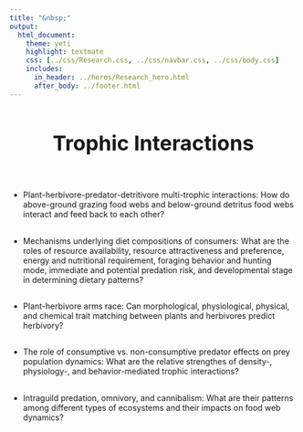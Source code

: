 ```yaml
---
title: "&nbsp;"
output:
  html_document:
    theme: yeti
    highlight: textmate
    css: [../css/Research.css, ../css/navbar.css, ../css/body.css]
    includes:
      in_header: ../heros/Research_hero.html
      after_body: ../footer.html
---
```


<style>
h1 {text-align: center !important; 
   font-weight: bold !important; 
   font-size: 36px !important;
   line-height: 1.5em;}
   
h2 {font-weight: bold !important;} 
   
.External_link{
  border-radius: 5px;
  border: none;
  text-align: center;
  text-decoration: none;
  display: inline-block;
  width: 60px;
}
</style>

# Trophic Interactions

<br>

*	Plant-herbivore-predator-detritivore multi-trophic interactions: How do above-ground grazing food webs and below-ground detritus food webs interact and feed back to each other?

<div style="height: 0.1em;"></div>

*	Mechanisms underlying diet compositions of consumers: What are the roles of resource availability, resource attractiveness and preference, energy and nutritional requirement, foraging behavior and hunting mode, immediate and potential predation risk, and developmental stage in determining dietary patterns?

<div style="height: 0.1em;"></div>

*	Plant-herbivore arms race: Can morphological, physiological, physical, and chemical trait matching between plants and herbivores predict herbivory?

<div style="height: 0.1em;"></div>

*	The role of consumptive vs. non-consumptive predator effects on prey population dynamics: What are the relative strengthes of density-, physiology-, and behavior-mediated trophic interactions?

<div style="height: 0.1em;"></div>

*	Intraguild predation, omnivory, and cannibalism: What are their patterns among different types of ecosystems and their impacts on food web dynamics?



